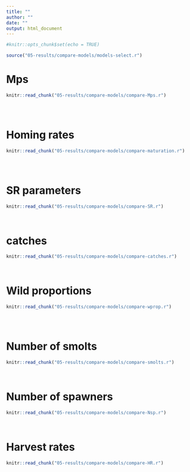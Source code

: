 ```yaml
---
title: ""
author: ""
date: ""
output: html_document
---
```


```r
#knitr::opts_chunk$set(echo = TRUE)

source("05-results/compare-models/models-select.r")
```


# Mps

```r
knitr::read_chunk("05-results/compare-models/compare-Mps.r")

```

```r

```

```r

```

```r

```



# Homing rates

```r
knitr::read_chunk("05-results/compare-models/compare-maturation.r")

```

```r

```

```r

```

```r

```

# SR parameters

```r
knitr::read_chunk("05-results/compare-models/compare-SR.r")

```

```r

```

```r

```


# catches

```r
knitr::read_chunk("05-results/compare-models/compare-catches.r")

```

```r

```

```r

```


# Wild proportions

```r
knitr::read_chunk("05-results/compare-models/compare-wprop.r")

```

```r

```

```r

```

```r

```



# Number of smolts

```r
knitr::read_chunk("05-results/compare-models/compare-smolts.r")

```

```r

```

```r

```



# Number of spawners
```r
knitr::read_chunk("05-results/compare-models/compare-Nsp.r")

```

```r

```

```r

```

# Harvest rates
```r
knitr::read_chunk("05-results/compare-models/compare-HR.r")

```

```r

```



```r

```

```r

```

```r

```

```r

```

```r

```



